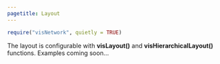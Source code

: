 ```yaml
---
pagetitle: Layout
---
```


```r
require("visNetwork", quietly = TRUE)
```

The layout is configurable with  **visLayout()** and **visHierarchicalLayout()** functions. Examples coming soon...


